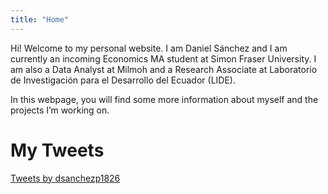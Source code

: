 ```yaml
---
title: "Home"
---
```


Hi! Welcome to my personal website. I am Daniel Sánchez and I am currently an incoming Economics MA student at Simon Fraser University. I am also a Data Analyst at Milmoh and a Research Associate at Laboratorio de Investigación para el Desarrollo del Ecuador (LIDE). 

In this webpage, you will find some more information about myself and the projects I'm working on.

# My Tweets

<a class="twitter-timeline" data-theme="dark" href="https://twitter.com/daniel_ec18?ref_src=twsrc%5Etfw">Tweets by dsanchezp1826</a> <script async src="https://platform.twitter.com/widgets.js" charset="utf-8"></script>
